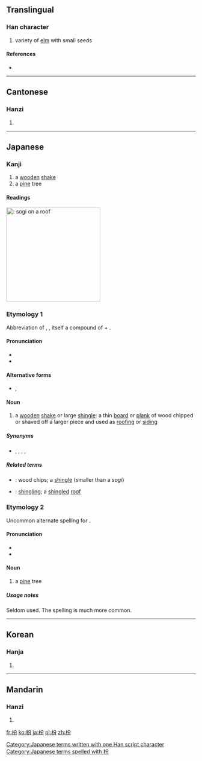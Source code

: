 ==Translingual==

===Han character===
{{Han char|rn=75|rad=木|as=04|sn=8|four=4892<sub>7</sub>|canj=木金尸竹 (DCSH)}}

# variety of [[elm]] with small seeds

====References====
* {{Han ref|kx=0515.040|dkj=14534|dj=0903.040|hdz=21173.040|uh=678C|ud=26508|bh=CCDE|bd=52446}}

----

==Cantonese==

===Hanzi===
{{yue-hanzi|jyut=|y=fan1}}

# {{defn|lang=yue|sort=木04}}

----

==Japanese==

===Kanji===
{{ja-kanji|grade=|rs=木04}}

# a [[wooden]] [[shake]] {{gloss|as used in roofing}}
# a [[pine]] tree {{qualifier|rare}}

====Readings====
{{ja-readings
|goon=[[ぶん]] (bun)
|kanon=[[ふん]] (fun)
|kun=[[そぎ]] (sogi), [[まつ]] (matsu)
|nanori=[[すぎ]] (sugi), [[へぎ]] (hegi)
}}

{{wikipedia|lang=ja|こけら葺}}
[[File:Wooden shingles Sweden.JPG|thumb|250px|{{lang|ja|枌}}: ''sogi'' on a roof]]
{{wikipedia|Shake_(shingle)|Shake (shingle)}}
===Etymology 1===
Abbreviation of {{l|ja|枌板}}, {{l|ja|削板|tr=''sogiita''}}, itself a compound of {{term|lang=ja|削ぎ|tr=sogi||shaving, chipping|pos=stem noun form of verb {{l|ja|削ぐ|tr=sogu}}, “to chip or shave off”}} + {{term|lang=ja|板|tr=ita||board, plank}}.

====Pronunciation====
* {{l|ja|sc=Latn|訓読み|Kun'yomi}}
* {{IPA|lang=ja|[so̞gi]|[so̞ŋi]}}

====Alternative forms====
* {{l|ja|削}}, {{l|ja|削ぎ}}

====Noun====
{{ja-noun|k|hira=そぎ|rom=sogi|hhira=そき}}

# a [[wooden]] [[shake#Noun|shake]] or large [[shingle]]: a thin [[board]] or [[plank]] of wood chipped or shaved off a larger piece and used as [[roofing]] or [[siding]]

=====Synonyms=====
* {{l|ja|削ぎ板}}, {{l|ja|削板}}, {{l|ja|殺ぎ板}}, {{l|ja|殺板}}, {{l|ja|枌板|tr={{l|ja|そぎいた}}, ''{{l|ja|sc=Latn|sogiita}}''; {{l|ja|そぎた}}, ''{{l|ja|sc=Latn|sogita}}''}}

=====Related terms=====
* {{l|ja|杮|tr={{l|ja|こけら}}, ''{{l|ja|sc=Latn|kokera}}''}}: wood chips; a [[shingle]] (smaller than a ''sogi'')
* {{l|ja|柿葺|tr={{l|ja|こけらぶき}}, ''{{l|ja|sc=Latn|kokerabuki}}''}}: [[shingling]]; a [[shingled]] [[roof]]

===Etymology 2===
Uncommon alternate spelling for {{term|lang=ja|松|tr=matsu||pine tree}}.

====Pronunciation====
* {{l|ja|sc=Latn|訓読み|Kun'yomi}}
* {{IPA|lang=ja|[ma̠t͡sɯᵝ]|[ma̠t͡sɯ̥ᵝ]}}

====Noun====
{{ja-noun|k|hira=まつ|rom=matsu}}

# {{alternate spelling of|lang=ja|松|dot=:}} {{context|rare|lang=ja|sort=まつ}} a [[pine]] tree

=====Usage notes=====
Seldom used.  The spelling {{l|ja|松}} is much more common.

[[Category:Japanese terms written with one Han script character]]
[[Category:Japanese terms spelled with 枌]]
----

==Korean==

===Hanja===
{{ko-hanja|hangeul=[[분]]|eumhun=|rv=bun|mr=pun|y=pun}}

# {{defn|lang=ko|sort=木04}}

----

==Mandarin==

===Hanzi===
{{cmn-hanzi|pin=[[fén]] ([[fen2]]), [[fū]] ([[fu1]])|wg=fen<sup>2</sup>, fu<sup>1</sup>}}

# {{defn|lang=cmn|sort=木04}}

[[fr:枌]]
[[ko:枌]]
[[ja:枌]]
[[pl:枌]]
[[zh:枌]]